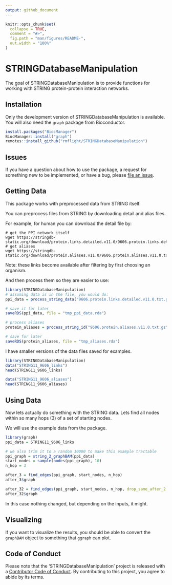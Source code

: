 ```yaml
---
output: github_document
---
```


<!-- README.md is generated from README.Rmd. Please edit that file -->

```r
knitr::opts_chunk$set(
  collapse = TRUE,
  comment = "#>",
  fig.path = "man/figures/README-",
  out.width = "100%"
)
```
# STRINGDatabaseManipulation

The goal of STRINGDatabaseManipulation is to provide functions for working with STRING protein-protein interaction networks.

## Installation

Only the development version of STRINGDatabaseManipulation is available. 
You will also need the `graph` package from Bioconductor.

``` r
install.packages("BiocManager")
BiocManager::install("graph")
remotes::install_github("rmflight/STRINGDatabaseManipulation")
```

## Issues

If you have a question about how to use the package, a request for something new to be implemented, or have a bug, please [file an issue](https://github.com/rmflight/STRINGDatabaseManipulation/issues).

## Getting Data

This package works with preprocessed data from STRING itself. 

You can preprocess files from STRING by downloading detail and alias files.

For example, for human you can download the detail file by:

```
# get the PPI network itself
wget https://stringdb-static.org/download/protein.links.detailed.v11.0/9606.protein.links.detailed.v11.0.txt.gz
# get aliases
wget https://stringdb-static.org/download/protein.aliases.v11.0/9606.protein.aliases.v11.0.txt.gz
``` 

Note: these links become available after filtering by first choosing an organism.

And then process them so they are easier to use:

```r
library(STRINGDatabaseManipulation)
# assuming data is in the file, you would do:
ppi_data = process_string_data("9606.protein.links.detailed.v11.0.txt.gz")

# save it for later
saveRDS(ppi_data, file = "tmp_ppi_data.rda")

# process aliases
protein_aliases = process_string_id("9606.protein.aliases.v11.0.txt.gz")

# save for later
saveRDS(protein_aliases, file = "tmp_aliases.rda")
```

I have smaller versions of the data files saved for examples.

```r
library(STRINGDatabaseManipulation)
data("STRING11_9606_links")
head(STRING11_9606_links)

data("STRING11_9606_aliases")
head(STRING11_9606_aliases)
```

## Using Data

Now lets actually do something with the STRING data. Lets find all nodes within so many hops (3) of a set of starting nodes.

We will use the example data from the package.

```r
library(graph)
ppi_data = STRING11_9606_links

# we also trim it to a random 10000 to make this example tractable
ppi_graph = string_2_graphBAM(ppi_data)
start_nodes = sample(nodes(ppi_graph), 10)
n_hop = 3

after_3 = find_edges(ppi_graph, start_nodes, n_hop)
after_3$graph

after_32 = find_edges(ppi_graph, start_nodes, n_hop, drop_same_after_2 = FALSE)
after_32$graph
```

In this case nothing changed, but depending on the inputs, it might.

## Visualizing

If you want to visualize the results, you should be able to convert the `graphBAM` object to something that `ggraph` can plot. 

## Code of Conduct

Please note that the 'STRINGDatabaseManipulation' project is released with a [Contributor Code of Conduct](CODE_OF_CONDUCT.md). By contributing to this project, you agree to abide by its terms.

